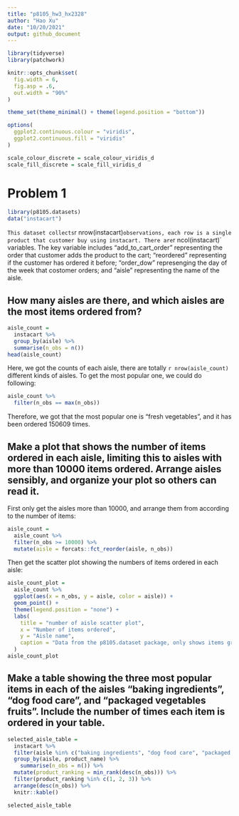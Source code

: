 ```yaml
---
title: "p8105_hw3_hx2328"
author: "Hao Xu"
date: "10/20/2021"
output: github_document
---
```


```r
library(tidyverse)
library(patchwork)

knitr::opts_chunk$set(
  fig.width = 6,
  fig.asp = .6,
  out.width = "90%"
)

theme_set(theme_minimal() + theme(legend.position = "bottom"))

options(
  ggplot2.continuous.colour = "viridis",
  ggplot2.continuous.fill = "viridis"
)

scale_colour_discrete = scale_colour_viridis_d
scale_fill_discrete = scale_fill_viridis_d
```

# Problem 1

```r
library(p8105.datasets)
data("instacart")
```

`This dataset collects `r nrow(instacart)` observations, each row is a single product that customer buy using instacart. There are `r ncol(instacart)` variables. The key variable includes "add_to_cart_order" representing the order that customer adds the product to the cart; "reordered" representing if the customer has ordered it before; "order_dow" represenging the day of the week that costomer orders; and "aisle" representing the name of the aisle.

## How many aisles are there, and which aisles are the most items ordered from?

```r
aisle_count = 
  instacart %>% 
  group_by(aisle) %>% 
  summarise(n_obs = n())
head(aisle_count)
```

Here, we got the counts of each aisle, there are totally `r nrow(aisle_count)` different kinds of aisles. To get the most popular one, we could do following:

```r
aisle_count %>% 
  filter(n_obs == max(n_obs))
```

Therefore, we got that the most popular one is "fresh vegetables", and it has been ordered 150609 times.

## Make a plot that shows the number of items ordered in each aisle, limiting this to aisles with more than 10000 items ordered. Arrange aisles sensibly, and organize your plot so others can read it.

First only get the aisles more than 10000, and arrange them from according to the number of items:

```r
aisle_count = 
  aisle_count %>% 
  filter(n_obs >= 10000) %>% 
  mutate(aisle = forcats::fct_reorder(aisle, n_obs))
```

Then get the scatter plot showing the numbers of items ordered in each aisle:

```r
aisle_count_plot = 
  aisle_count %>% 
  ggplot(aes(x = n_obs, y = aisle, color = aisle)) +
  geom_point() +
  theme(legend.position = "none") +
  labs(
    title = "number of aisle scatter plot",
    x = "Number of items ordered",
    y = "Aisle name",
    caption = "Data from the p8105.dataset package, only shows items greater than or equal to 10000"
  )
aisle_count_plot
```

## Make a table showing the three most popular items in each of the aisles “baking ingredients”, “dog food care”, and “packaged vegetables fruits”. Include the number of times each item is ordered in your table.

```r
selected_aisle_table = 
  instacart %>% 
  filter(aisle %in% c("baking ingredients", "dog food care", "packaged vegetables fruits")) %>% 
  group_by(aisle, product_name) %>% 
    summarise(n_obs = n()) %>% 
  mutate(product_ranking = min_rank(desc(n_obs))) %>% 
  filter(product_ranking %in% c(1, 2, 3)) %>% 
  arrange(desc(n_obs)) %>% 
  knitr::kable()

selected_aisle_table
```

